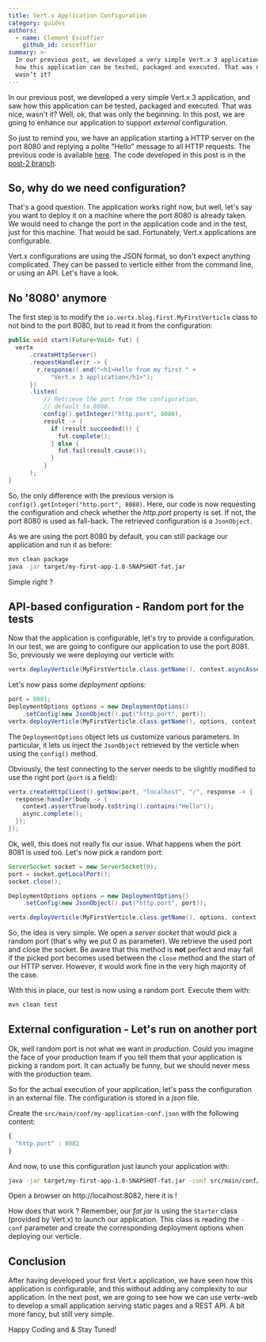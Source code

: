 ```yaml
---
title: Vert.x Application Configuration
category: guides
authors:
  - name: Clement Escoffier
    github_id: cescoffier
summary: >-
  In our previous post, we developed a very simple Vert.x 3 application, and saw
  how this application can be tested, packaged and executed. That was nice,
  wasn’t it?
---
```


In <Link href="/blog/[[...slug]]" as="/blog/my-first-vert-x-3-application/" passHref={true}><a>our previous post</a></Link>, we developed a very simple Vert.x 3 application, and saw how this application can be tested, packaged and executed. That was nice, wasn't it? Well, ok, that was only the beginning. In this post, we are going to enhance our application to support _external_ configuration.

So just to remind you, we have an application starting a HTTP server on the port 8080 and replying a polite "Hello" message to all HTTP requests. The previous code is available [here](https://github.com/cescoffier/my-vertx-first-app/tree/post-1). The code developed in this post is in the [post-2 branch](https://github.com/cescoffier/my-vertx-first-app/tree/post-2).

## So, why do we need configuration?

That's a good question. The application works right now, but well, let's say you want to deploy it on a machine where the port 8080 is already taken. We would need to change the port in the application code and in the test, just for this machine. That would be sad. Fortunately, Vert.x applications are configurable.

Vert.x configurations are using the JSON format, so don't expect anything complicated. They can be passed to verticle either from the command line, or using an API. Let's have a look.

## No '8080' anymore

The first step is to modify the `io.vertx.blog.first.MyFirstVerticle` class to not bind to the port 8080, but to read it from the configuration:

```java
public void start(Future<Void> fut) {
  vertx
      .createHttpServer()
      .requestHandler(r -> {
        r.response().end("<h1>Hello from my first " +
            "Vert.x 3 application</h1>");
      })
      .listen(
          // Retrieve the port from the configuration,
          // default to 8080.
          config().getInteger("http.port", 8080),
          result -> {
            if (result.succeeded()) {
              fut.complete();
            } else {
              fut.fail(result.cause());
            }
          }
      );
}
```

So, the only difference with the previous version is `config().getInteger("http.port", 8080)`. Here, our code is now requesting the configuration and check whether the _http.port_ property is set. If not, the port 8080 is used as fall-back. The retrieved configuration is a `JsonObject`.

As we are using the port 8080 by default, you can still package our application and run it as before:

```bash
mvn clean package
java -jar target/my-first-app-1.0-SNAPSHOT-fat.jar
```

Simple right ?

## API-based configuration - Random port for the tests

Now that the application is configurable, let's try to provide a configuration. In our test, we are going to configure our application to use the port 8081. So, previously we were deploying our verticle with:

```java
vertx.deployVerticle(MyFirstVerticle.class.getName(), context.asyncAssertSuccess());
```

Let's now pass some _deployment options_:

```java
port = 8081;
DeploymentOptions options = new DeploymentOptions()
    .setConfig(new JsonObject().put("http.port", port));
vertx.deployVerticle(MyFirstVerticle.class.getName(), options, context.asyncAssertSuccess());
```

The `DeploymentOptions` object lets us customize various parameters. In particular, it lets us inject the `JsonObject` retrieved by the verticle when using the `config()` method.

Obviously, the test connecting to the server needs to be slightly modified to use the right port (`port` is a field):

```java
vertx.createHttpClient().getNow(port, "localhost", "/", response -> {
  response.handler(body -> {
    context.assertTrue(body.toString().contains("Hello"));
    async.complete();
  });
});
```

Ok, well, this does not really fix our issue. What happens when the port 8081 is used too. Let's now pick a random port:

```java
ServerSocket socket = new ServerSocket(0);
port = socket.getLocalPort();
socket.close();

DeploymentOptions options = new DeploymentOptions()
    .setConfig(new JsonObject().put("http.port", port));

vertx.deployVerticle(MyFirstVerticle.class.getName(), options, context.asyncAssertSuccess());
```

So, the idea is very simple. We open a _server socket_ that would pick a random port (that's why we put 0 as parameter). We retrieve the used port and close the socket. Be aware that this method is **not** perfect and may fail if the picked port becomes used between the `close` method and the start of our HTTP server. However, it would work fine in the very high majority of the case.

With this in place, our test is now using a random port. Execute them with:

```bash
mvn clean test
```

## External configuration - Let's run on another port

Ok, well random port is not what we want in _production_. Could you imagine the face of your production team if you tell them that your application is picking a random port. It can actually be funny, but we should never mess with the production team.

So for the actual execution of your application, let's pass the configuration in an external file. The configuration is stored in a _json_ file.

Create the `src/main/conf/my-application-conf.json` with the following content:

```javascript
{
  "http.port" : 8082
}
```

And now, to use this configuration just launch your application with:

```bash
java -jar target/my-first-app-1.0-SNAPSHOT-fat.jar -conf src/main/conf/my-application-conf.json
```

Open a browser on http://localhost:8082, here it is !

How does that work ? Remember, our _fat jar_ is using the `Starter` class (provided by Vert.x) to launch our application. This class is reading the `-conf` parameter and create the corresponding deployment options when deploying our verticle.

## Conclusion

After having developed your first Vert.x application, we have seen how this application is configurable, and this without adding any complexity to our application. <Link href="/blog/[[...slug]]" as="/blog/some-rest-with-vert-x/" passHref={true}><a>In the next post</a></Link>, we are going to see how we can use vertx-web to develop a small application serving static pages and a REST API. A bit more fancy, but still very simple.

Happy Coding and &amp; Stay Tuned!
